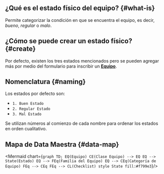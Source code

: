 
## ¿Qué es el estado físico del equipo? {#what-is}
Permite categorizar la condición en que se encuentra el equipo, es decir, _bueno_, _regular_ o _malo_.

## ¿Cómo se puede crear un estado físico? {#create}
Por defecto, existen los tres estados mencionados pero se pueden agregar más por medio del formulario para inscribir un [**Equipo**](/docs/products/corrective_maintenance/master_data/equipment).

## Nomenclatura {#naming}
Los estados por defecto son:  
- `1. Buen Estado`  
- `2. Regular Estado`  
- `3. Mal Estado`  

Se utilizan números al comienzo de cada nombre para ordenar los estados en orden cualitativo.



## Mapa de Data Maestra {#data-map}

<div className="align-center">

<Mermaid chart={`
    graph TD;
        EQ(Equipo)
        CE(Clase Equipo) --> EQ
        EQ --> State(Estado)
        EQ --> FEq(Familia del Equipo)
        EQ --> CEq(Categoría de Equipo)
        FEq --> CEq
        FEq --> CL(Checklist)
        style State fill:#f799e3
`}/>

</div>